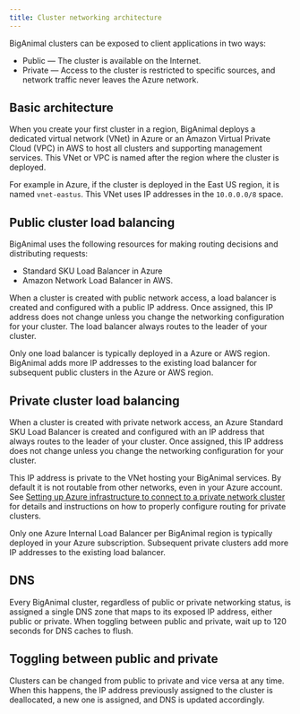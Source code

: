 ```yaml
---
title: Cluster networking architecture
---
```


BigAnimal clusters can be exposed to client applications in two ways:

-   Public — The cluster is available on the Internet.
-   Private — Access to the cluster is restricted to specific
    sources, and network traffic never leaves the Azure network.

## Basic architecture

When you create your first cluster in a region, BigAnimal deploys a
dedicated virtual network (VNet) in Azure or an Amazon Virtual Private Cloud (VPC) in AWS to host all clusters and
supporting management services. This VNet or VPC is named after the region where the cluster is deployed. 

For example in Azure, if the cluster is deployed in the East US region, it is
named `vnet-eastus`. This VNet uses IP addresses in the
`10.0.0.0/8` space.

## Public cluster load balancing

BigAnimal uses the following resources for making routing decisions and distributing requests: 

- Standard SKU Load Balancer in Azure 
- Amazon Network Load Balancer in AWS. 

When a cluster is created with public network access, a load balancer is created and configured with a public IP
address. Once assigned, this IP address does not change unless you change the
networking configuration for your cluster. The load balancer always routes to the leader of your cluster. 

Only one load balancer is typically deployed in a Azure or AWS region. BigAnimal adds more IP addresses to the existing load balancer for subsequent public clusters in the Azure or AWS region.

## Private cluster load balancing

When a cluster is created with private network access, an Azure
Standard SKU Load Balancer is created and configured with an IP
address that always routes to the leader of your cluster. Once
assigned, this IP address does not change unless you change the
networking configuration for your cluster.

This IP address is private to the VNet hosting your BigAnimal
services. By default it is not routable from other networks, even in
your Azure account. See [Setting up Azure infrastructure to connect to a private network cluster](../../using_cluster/02_connecting_your_cluster/#setting-up-azure-infrastructure-to-connect-to-a-private-network-cluster) for details and instructions
on how to properly configure routing for private clusters.

Only one Azure Internal Load Balancer per BigAnimal region is typically deployed in your
Azure subscription. Subsequent private clusters add more IP addresses to the existing load balancer.

## DNS

Every BigAnimal cluster, regardless of public or private networking
status, is assigned a single DNS zone that maps to its exposed IP
address, either public or private. When toggling between public and
private, wait up to 120 seconds for DNS caches to flush.

## Toggling between public and private

Clusters can be changed from public to private and vice versa at any
time. When this happens, the IP address previously assigned to the
cluster is deallocated, a new one is assigned, and DNS is updated
accordingly.
